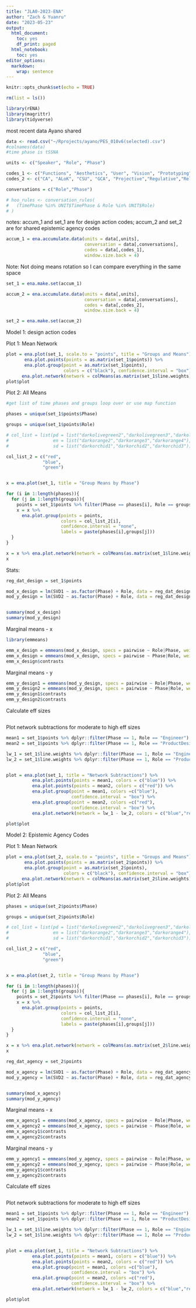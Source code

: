 ```yaml
---
title: "JLA0-2023-ENA"
author: "Zach & Yuanru"
date: "2023-05-23"
output:
  html_document:
    toc: yes
    df_print: paged
  html_notebook:
    toc: yes
editor_options: 
  markdown: 
    wrap: sentence
---
```


```r
knitr::opts_chunk$set(echo = TRUE)
```

```r
rm(list = ls())
```


```r
library(rENA)
library(magrittr)
library(tidyverse)
```

most recent data Ayano shared
```r
data <- read.csv("~/Rprojects/ayano/PES_010v6(selected).csv")
#colnames(data)
#time phase is tSSNA
```

```r
units <- c("Speaker", "Role", "Phase")

codes_1 <- c("Functions", "Aesthetics", "User", "Vision", "Prototyping") # design actions codes
codes_2 <- c("CA", "ALoK", "CSU", "GCA", "Projective","Regulative","Relational") # shared epistemic agency codes

conversations = c("Role","Phase")

# hoo_rules <- conversation_rules(
#   (TimePhase %in% UNIT$TimePhase & Role %in% UNIT$Role)
# )
```

notes: accum_1 and set_1 are for design action codes; accum_2 and set_2 are for shared epistemic agency codes

```r
accum_1 = ena.accumulate.data(units = data[,units],
                              conversation = data[,conversations],
                              codes = data[,codes_1],
                              window.size.back = 4)
```


Note: Not doing means rotation so I can compare everything in the same space

```r
set_1 = ena.make.set(accum_1)
```


```r
accum_2 = ena.accumulate.data(units = data[,units],
                              conversation = data[,conversations],
                              codes = data[,codes_2],
                              window.size.back = 4)
```

```r
set_2 = ena.make.set(accum_2)
```


Model 1: design action codes

Plot 1: Mean Network

```r

plot = ena.plot(set_1, scale.to = "points", title = "Groups and Means")  %>%
       ena.plot.points(points = as.matrix(set_1$points)) %>% 
       ena.plot.group(point = as.matrix(set_1$points),
                      colors = c("black"), confidence.interval = "box") %>% 
      ena.plot.network(network = colMeans(as.matrix(set_1$line.weights)),colors = "black")
plot$plot

```

Plot 2: All Means
```r

#get list of time phases and groups loop over or use map function

phases = unique(set_1$points$Phase)

groups = unique(set_1$points$Role)

# col_list = list(pd = list("darkolivegreen2","darkolivegreen3","darkolivegreen4"),
#                 en = list("darkorange2","darkorange3","darkorange4"),
#                 sd = list("darkorchid1","darkorchid2","darkorchid3"))

col_list_2 = c("red",
              "blue",
              "green")


x = ena.plot(set_1, title = "Group Means by Phase")

for (i in 1:length(phases)){
  for (j in 1:length(groups)){
    points = set_1$points %>% filter(Phase == phases[i], Role == groups[j]) %>% as.matrix()
    x = x %>% 
      ena.plot.group(points = points,
                     colors = col_list_2[i],
                     confidence.interval = "none",
                     labels = paste(phases[i],groups[j]))
  }
}

x = x %>% ena.plot.network(network = colMeans(as.matrix(set_1$line.weights))*0,colors = "black")
x

```


Stats:

```r
reg_dat_design = set_1$points

mod_x_design = lm(SVD1 ~ as.factor(Phase) + Role, data = reg_dat_design)
mod_y_design = lm(SVD2 ~ as.factor(Phase) + Role, data = reg_dat_design)


summary(mod_x_design)
summary(mod_y_design)

```

Marginal means - x

```r
library(emmeans)

emm_x_design = emmeans(mod_x_design, specs = pairwise ~ Role|Phase, weights = "proportional")
emm_x_design = emmeans(mod_x_design, specs = pairwise ~ Phase|Role, weights = "proportional")
emm_x_design$contrasts

```

Marginal means - y
```r
emm_y_design1 = emmeans(mod_y_design, specs = pairwise ~ Role|Phase, weights = "proportional")
emm_y_design2 = emmeans(mod_y_design, specs = pairwise ~ Phase|Role, weights = "proportional")
emm_y_design1$contrasts
emm_y_design2$contrasts
```

Calculate eff sizes
```r

```

Plot network subtractions for moderate to high eff sizes
```r
mean1 = set_1$points %>% dplyr::filter(Phase == 1, Role == "Engineer")
mean2 = set_1$points %>% dplyr::filter(Phase == 1, Role == "ProductDesigner")

lw_1 = set_1$line.weights %>% dplyr::filter(Phase == 1, Role == "Engineer") %>% as.matrix() %>% colMeans()
lw_2 = set_1$line.weights %>% dplyr::filter(Phase == 1, Role == "ProductDesigner") %>% as.matrix() %>% colMeans()


plot = ena.plot(set_1, title = "Network Subtractions") %>% 
          ena.plot.points(points = mean1, colors = c("blue")) %>% 
          ena.plot.points(points = mean2, colors = c("red")) %>% 
          ena.plot.group(point = mean1, colors =c("blue"), 
                         confidence.interval = "box") %>% 
          ena.plot.group(point = mean2, colors =c("red"), 
                         confidence.interval = "box") %>%
          ena.plot.network(network = lw_1 - lw_2, colors = c("blue","red"))

plot$plot

```

Model 2: Epistemic Agency Codes

Plot 1: Mean Network

```r
plot = ena.plot(set_2, scale.to = "points", title = "Groups and Means")  %>%
       ena.plot.points(points = as.matrix(set_2$points)) %>% 
       ena.plot.group(point = as.matrix(set_2$points),
                      colors = c("black"), confidence.interval = "box") %>% 
      ena.plot.network(network = colMeans(as.matrix(set_2$line.weights)),colors = "black")
plot$plot

```

Plot 2: All Means
```r

phases = unique(set_2$points$Phase)

groups = unique(set_2$points$Role)

# col_list = list(pd = list("darkolivegreen2","darkolivegreen3","darkolivegreen4"),
#                 en = list("darkorange2","darkorange3","darkorange4"),
#                 sd = list("darkorchid1","darkorchid2","darkorchid3"))

col_list_2 = c("red",
              "blue",
              "green")


x = ena.plot(set_2, title = "Group Means by Phase")

for (i in 1:length(phases)){
  for (j in 1:length(groups)){
    points = set_2$points %>% filter(Phase == phases[i], Role == groups[j]) %>% as.matrix()
    x = x %>% 
      ena.plot.group(points = points,
                     colors = col_list_2[i],
                     confidence.interval = "none",
                     labels = paste(phases[i],groups[j]))
  }
}

x = x %>% ena.plot.network(network = colMeans(as.matrix(set_2$line.weights))*0,colors = "black")
x
```

```r
reg_dat_agency = set_2$points

mod_x_agency = lm(SVD1 ~ as.factor(Phase) + Role, data = reg_dat_agency)
mod_y_agency = lm(SVD2 ~ as.factor(Phase) + Role, data = reg_dat_agency)


summary(mod_x_agency)
summary(mod_y_agency)
```
Marginal means - x

```r
emm_x_agency1 = emmeans(mod_x_agency, specs = pairwise ~ Role|Phase, weights = "proportional")
emm_x_agency2 = emmeans(mod_x_agency, specs = pairwise ~ Phase|Role, weights = "proportional")
emm_x_agency1$contrasts
emm_x_agency2$contrasts

```

Marginal means - y
```r
emm_y_agency1 = emmeans(mod_y_agency, specs = pairwise ~ Role|Phase, weights = "proportional")
emm_y_agency2 = emmeans(mod_y_agency, specs = pairwise ~ Phase|Role, weights = "proportional")
emm_y_agency1$contrasts
emm_y_agency2$contrasts
```

Calculate eff sizes
```r

```

Plot network subtractions for moderate to high eff sizes
```r
mean1 = set_1$points %>% dplyr::filter(Phase == 1, Role == "Engineer")
mean2 = set_1$points %>% dplyr::filter(Phase == 1, Role == "ProductDesigner")

lw_1 = set_1$line.weights %>% dplyr::filter(Phase == 1, Role == "Engineer") %>% as.matrix() %>% colMeans()
lw_2 = set_1$line.weights %>% dplyr::filter(Phase == 1, Role == "ProductDesigner") %>% as.matrix() %>% colMeans()


plot = ena.plot(set_1, title = "Network Subtractions") %>% 
          ena.plot.points(points = mean1, colors = c("blue")) %>% 
          ena.plot.points(points = mean2, colors = c("red")) %>% 
          ena.plot.group(point = mean1, colors =c("blue"), 
                         confidence.interval = "box") %>% 
          ena.plot.group(point = mean2, colors =c("red"), 
                         confidence.interval = "box") %>%
          ena.plot.network(network = lw_1 - lw_2, colors = c("blue","red"))

plot$plot
```


